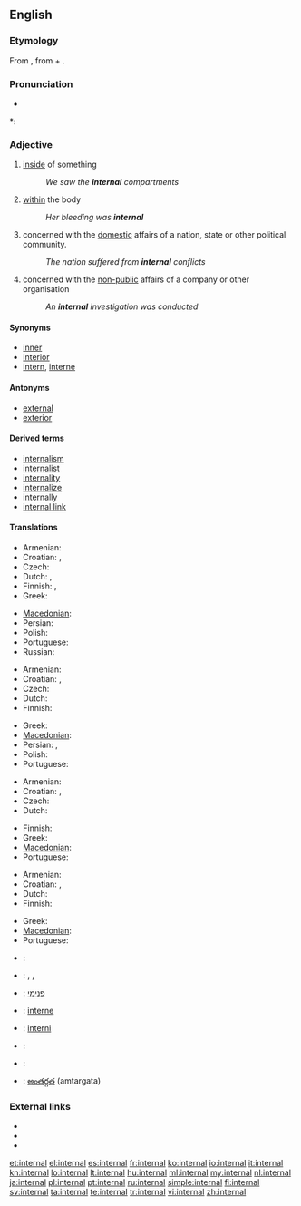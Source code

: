 ==English==

===Etymology===
From {{etyl|ML.|en}} {{term|internalis|internālis|of or pertaining to the inner part|lang=la}}, from {{etyl|la|en}} {{term|internus||internal|lang=la}} + {{term|-alis|-ālis|lang=la}}. <!-- alternative: as intern + -al[Century 1911] -->

===Pronunciation===
* {{audio|en-us-internal.ogg|Audio (US)}}

*: {{rhymes|ɜː(r)nəl}}

===Adjective===
{{en-adj}}

# [[inside]] of something
#: ''We saw the '''internal''' compartments''
# [[within]] the body
#: ''Her bleeding was '''internal'''''
# concerned with the [[domestic]] affairs of a nation, state or other political community.
#: ''The nation suffered from '''internal''' conflicts''
# concerned with the [[non-public]] affairs of a company or other organisation
#: ''An '''internal''' investigation was conducted''

====Synonyms====
* [[inner]]
* [[interior]]
* [[intern]], [[interne]]

====Antonyms====
* [[external]]
* [[exterior]]

====Derived terms====
* [[internalism]]
* [[internalist]]
* [[internality]]
* [[internalize]]
* [[internally]]
* [[internal link]]

====Translations====
{{trans-top|inside of something}}
* Armenian: {{t-|hy|ներքին|tr=nerk’in}}
* Croatian: {{t-|hr|interni|alt=ȉntērnī}}, {{t-|hr|unutrašnji|alt=ùnutrašnjī}}
* Czech: {{t-|cs|vnitřní}}
* Dutch: {{t+|nl|intern}}, {{t+|nl|inwendig}}
* Finnish: {{t+|fi|sisäinen}}, {{t+|fi|sisä-}}
* Greek: {{t+|el|εσωτερικός|m|tr=esoterikós}}
{{trans-mid}}
* [[Macedonian]]: {{t-|mk|внатрешен|m|tr=vnátrešen}}
* Persian: {{t|fa|درونی|tr=darōni|xs=Persian}}
* Polish: {{t+|pl|wewnętrzny}}
* Portuguese: {{t+|pt|interno}}
* Russian: {{t+|ru|внутренний|tr=vnútrennij}}
{{trans-bottom}}

{{trans-top|within the body}}
* Armenian: {{t-|hy|ներքին|tr=nerk’in}}
* Croatian: {{t-|hr|interni|alt=ȉntērnī}}, {{t-|hr|unutarnji|alt=ùnutārnjī}}
* Czech: {{t-|cs|vnitřní}}
* Dutch: {{t+|nl|inwendig}}
* Finnish: {{t+|fi|sisäinen}}
{{trans-mid}}
* Greek: {{t+|el|εσωτερικός|m|tr=esoterikós}}
* [[Macedonian]]: {{t-|mk|внатрешен|m|tr=vnátrešen}}
* Persian: {{t|fa|درونی|tr=darōni|xs=Persian}}, {{t|fa|داخلی|tr=dâxeli|xs=Persian}}
* Polish: {{t+|pl|wewnętrzny}}
* Portuguese: {{t+|pt|interno}}
{{trans-bottom}}

{{trans-top|concerned with the domestic affairs of a nation, state etc.}}
* Armenian: {{t-|hy|ներքին|tr=nerk’in}}
* Croatian: {{t-|hr|interni|alt=ȉntērnī}}, {{t-|hr|unutrašnji|alt=ùnutrašnjī}}
* Czech: {{t+|cs|domácí}}
* Dutch: {{t-|nl|binnenlands}}
{{trans-mid}}
* Finnish: {{t+|fi|sisäinen}}
* Greek: {{t+|el|εσωτερικός|m|tr=esoterikós}}
* [[Macedonian]]: {{t-|mk|внатрешен|m|tr=vnátrešen}}
* Portuguese: {{t+|pt|interno}}
{{trans-bottom}}

{{trans-top|concerned with the non-public affairs of a company or other organisation}}
* Armenian: {{t-|hy|ներքին|tr=nerk’in}}
* Croatian: {{t-|hr|interni|alt=ȉntērnī}}, {{t-|hr|unutrašnji|alt=ùnutrašnjī}}
* Dutch: {{t+|nl|intern}}
* Finnish: {{t+|fi|sisäinen}}
{{trans-mid}}
* Greek: {{t+|el|εσωτερικός|m|tr=esoterikós}}
* [[Macedonian]]: {{t|mk|интерен|m|tr=ínteren}}
* Portuguese: {{t+|pt|interno}}
{{trans-bottom}}

{{checktrans-top}}
* {{ttbc|fr}}: {{t+|fr|interne}}
* {{ttbc|German}}: {{t+|de|intern}}, {{t-|de|innerlich}}, {{t|de|inländisch}}
* {{ttbc|Hebrew}}: [[פנימי]]
* {{ttbc|Interlingua}}: [[interne]]
* {{ttbc|Novial}}: [[interni]]
* {{ttbc|Spanish}}: {{t+|es|interno}}
* {{ttbc|Swedish}}: {{t-|sv|intern}}
* {{ttbc|Telugu}}: [[అంతర్గత]] (amtargata)
{{trans-bottom}}

===External links===
* {{R:Webster 1913}}
* {{R:Century 1911}}
* {{R:OneLook}}

[[et:internal]]
[[el:internal]]
[[es:internal]]
[[fr:internal]]
[[ko:internal]]
[[io:internal]]
[[it:internal]]
[[kn:internal]]
[[lo:internal]]
[[lt:internal]]
[[hu:internal]]
[[ml:internal]]
[[my:internal]]
[[nl:internal]]
[[ja:internal]]
[[pl:internal]]
[[pt:internal]]
[[ru:internal]]
[[simple:internal]]
[[fi:internal]]
[[sv:internal]]
[[ta:internal]]
[[te:internal]]
[[tr:internal]]
[[vi:internal]]
[[zh:internal]]